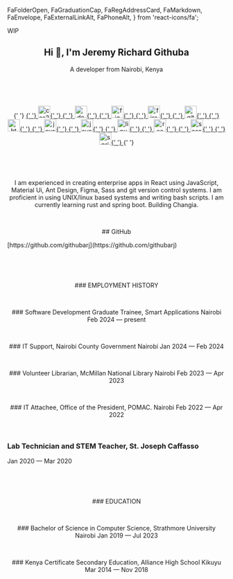   FaFolderOpen,
  FaGraduationCap,
  FaRegAddressCard,
  FaMarkdown,
  FaEnvelope,
  FaExternalLinkAlt,
  FaPhoneAlt,
} from 'react-icons/fa';

WIP <IoIosWarning color="yellow" />

<h2 align='center' style={{ color: 'white' }}>
  Hi 👋, I'm Jeremy Richard Githuba
</h2>
<p align='center'>A developer from Nairobi, Kenya </p>

<p>&nbsp;</p>

<p>&nbsp;</p>

<p align='center'>
  {' '}
  <a href='https://www.w3schools.com/css/' target='_blank' rel='noreferrer'>
    {' '}
    <img
      src='https://raw.githubusercontent.com/devicons/devicon/master/icons/css3/css3-original-wordmark.svg'
      alt='css3'
      width='28'
      height='28'
    />{' '}
  </a> <a href='https://www.docker.com/' target='_blank' rel='noreferrer'>
    {' '}
    <img
      src='https://raw.githubusercontent.com/devicons/devicon/master/icons/docker/docker-original-wordmark.svg'
      alt='docker'
      width='28'
      height='28'
    />{' '}
  </a> <a href='https://www.figma.com/' target='_blank' rel='noreferrer'>
    {' '}
    <img
      src='https://www.vectorlogo.zone/logos/figma/figma-icon.svg'
      alt='figma'
      width='28'
      height='28'
    />{' '}
  </a> <a href='https://firebase.google.com/' target='_blank' rel='noreferrer'>
    {' '}
    <img
      src='https://www.vectorlogo.zone/logos/firebase/firebase-icon.svg'
      alt='firebase'
      width='28'
      height='28'
    />{' '}
  </a> <a href='https://git-scm.com/' target='_blank' rel='noreferrer'>
    {' '}
    <img
      src='https://www.vectorlogo.zone/logos/git-scm/git-scm-icon.svg'
      alt='git'
      width='28'
      height='28'
    />{' '}
  </a> <a href='https://www.w3.org/html/' target='_blank' rel='noreferrer'>
    {' '}
    <img
      src='https://raw.githubusercontent.com/devicons/devicon/master/icons/html5/html5-original-wordmark.svg'
      alt='html5'
      width='28'
      height='28'
    />{' '}
  </a> <a href='https://www.java.com' target='_blank' rel='noreferrer'>
    {' '}
    <img
      src='https://raw.githubusercontent.com/devicons/devicon/master/icons/java/java-original.svg'
      alt='java'
      width='28'
      height='28'
    />{' '}
  </a> <a
    href='https://developer.mozilla.org/en-US/docs/Web/JavaScript'
    target='_blank'
    rel='noreferrer'
  >
    {' '}
    <img
      src='https://raw.githubusercontent.com/devicons/devicon/master/icons/javascript/javascript-original.svg'
      alt='javascript'
      width='28'
      height='28'
    />{' '}
  </a> <a href='https://www.linux.org/' target='_blank' rel='noreferrer'>
    {' '}
    <img
      src='https://raw.githubusercontent.com/devicons/devicon/master/icons/linux/linux-original.svg'
      alt='linux'
      width='28'
      height='28'
    />{' '}
  </a> <a href='https://reactjs.org/' target='_blank' rel='noreferrer'>
    {' '}
    <img
      src='https://raw.githubusercontent.com/devicons/devicon/master/icons/react/react-original-wordmark.svg'
      alt='react'
      width='28'
      height='28'
    />{' '}
  </a> <a href='https://sass-lang.com' target='_blank' rel='noreferrer'>
    {' '}
    <img
      src='https://raw.githubusercontent.com/devicons/devicon/master/icons/sass/sass-original.svg'
      alt='sass'
      width='28'
      height='28'
    />{' '}
  </a> <a href='https://spring.io/' target='_blank' rel='noreferrer'>
    {' '}
    <img
      src='https://www.vectorlogo.zone/logos/springio/springio-icon.svg'
      alt='spring'
      width='28'
      height='28'
    />{' '}
  </a>{' '}
</p>

<p>&nbsp;</p>
<p>&nbsp;</p>

<p align='center' style={{ color: 'white' }}>
  I am experienced in creating enterprise apps in React using JavaScript,
  Material Ui, Ant Design, Figma, Sass and git version control systems. I am
  proficient in  using UNIX/linux based systems and writing bash scripts. I am
  currently learning rust and spring boot. <IoBuild /> Building Changia.
</p>

<p>&nbsp;</p>
<p align='center' style={{color: 'white'}}> 
## GitHub

<p style={{color: '#e99287'}}> [https://github.com/githubarj](https://github.com/githubarj) </p>

</p>

<p>&nbsp;</p>
<p>&nbsp;</p>


<p align='center' style={{ color: 'white' }}>
  <FaFolderOpen color='teal' />
  ### EMPLOYMENT HISTORY
</p>

<p>&nbsp;</p>

<p align='center'>
  ### Software Development Graduate Trainee, Smart Applications Nairobi 
  Feb 2024 — present
</p>

<p>&nbsp;</p>

<p align='center'>
  ### IT Support, Nairobi County Government Nairobi 
  Jan 2024 — Feb 2024
</p>

<p>&nbsp;</p>
<p align='center'>
  ### Volunteer Librarian, McMillan National Library Nairobi 
  Feb 2023 — Apr 2023
</p>

<p>&nbsp;</p>
<p align='center' >
  ### IT Attachee, Office of the President, POMAC. Nairobi 
  Feb 2022 — Apr 2022
</p>

<p>&nbsp;</p>

<p align='center'>
<p align='center'>

### Lab Technician and STEM Teacher, St. Joseph Caffasso

Jan 2020 — Mar 2020

</p>

<p>&nbsp;</p>
</p>

<p>&nbsp;</p>

<p align='center' style={{ color: 'white' }}>
  <FaGraduationCap color='green' />
  ### EDUCATION
</p>
<p>&nbsp;</p>

<p align='center'>
  ### Bachelor of Science in Computer Science, Strathmore University Nairobi 
  Jan 2019 — Jul 2023
</p>

<p>&nbsp;</p>

<p align='center'>
  ### Kenya Certificate Secondary Education, Alliance High School Kikuyu Mar
  2014 — Nov 2018
</p>

<p>&nbsp;</p>
<p>&nbsp;</p>